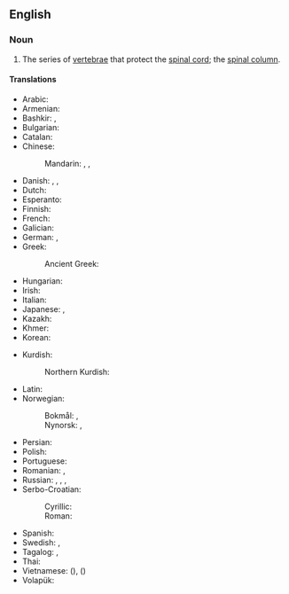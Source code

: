 ==English==

===Noun===
{{wikipedia}}
{{en-noun}}

# {{lb|en|skeleton}} The series of [[vertebra]]e that protect the [[spinal cord]]; the [[spinal column]].
#: {{syn|en|backbone|spinal column|spine}}

====Translations====
{{trans-top|vertebral column}}
* Arabic: {{t|ar|عَمُود فِقْرِيّ}}
* Armenian: {{t+|hy|ողնաշար}}
* Bashkir: {{t|ba|умыртҡа|sc=Cyrl}}, {{t|ba|умыртҡа бағанаһы|sc=Cyrl}}
* Bulgarian: {{t|bg|гръбначен стълб|m}}
* Catalan: {{t|ca|columna vertebral|f}}
* Chinese:
*: Mandarin: {{t+|cmn|脊椎|tr=jǐzhuī}}, {{t+|cmn|脊柱|tr=jǐzhù}}, {{t+|cmn|脊梁骨|tr=jǐlianggǔ}}
* Danish: {{t|da|hvirvelsøjle|c}}, {{t|da|rygrad|c}}, {{t+|da|rygsøjle|c}}
* Dutch: {{t+|nl|wervelkolom|m}}
* Esperanto: {{t|eo|vertebraro}}
* Finnish: {{t+|fi|selkäranka}}
* French: {{t+|fr|colonne vertébrale|f}}
* Galician: {{t+|gl|columna vertebral|f}}
* German: {{t+|de|Wirbelsäule|f}}, {{t+|de|Rückgrat|n}}
* Greek: {{t+|el|σπονδυλική στήλη|f}}
*: Ancient Greek: {{t|grc|ῥάχις|f}}
* Hungarian: {{t+|hu|gerincoszlop}}
* Irish: {{t|ga|colún veirteabrach|m}}
* Italian: {{t+|it|colonna vertebrale|f}}
* Japanese: {{t+|ja|脊椎|tr=せきつい, sekitsui}}, {{t+|ja|脊柱|tr=せきちゅう, sekichū}}
* Kazakh: {{t|kk|омыртқа бағанасы}}
* Khmer: {{t|km|ឆ្អឹងខ្នង|tr=c’əŋ knɑɑŋ}}
* Korean: {{t+|ko|척주(脊柱)}}
{{trans-mid}}
* Kurdish:
*: Northern Kurdish: {{t|kmr|birrbirreya piştê}}
* Latin: {{t|la|columna vertebralis|f}}
* Norwegian:
*: Bokmål: {{t|nb|ryggsøyle|m|f}}, {{t|nb|virvelsøyle|m|f}}
*: Nynorsk: {{t|nn|ryggsøyle|f}}, {{t|nn|virvelsøyle|f}}
* Persian: {{t-needed|fa}}
* Polish: {{t+|pl|kręgosłup|m}}
* Portuguese: {{t+|pt|coluna vertebral|f}}
* Romanian: {{t+|ro|șira spinării|f}}, {{t+|ro|coloană vertebrală|f}}
* Russian: {{t|ru|позвоно́чный столб|m}}, {{t|ru|спинно́й хребе́т|m}}, {{t+|ru|позвоно́чник|m}}, {{t+|ru|хребе́т|m}}
* Serbo-Croatian:
*: Cyrillic: {{t|sh|кра́љежница|f}}
*: Roman: {{t+|sh|králježnica|f}}
* Spanish: {{t+|es|columna vertebral|f}}
* Swedish: {{t+|sv|ryggrad|c}}, {{t|sv|kotpelare|c}}
* Tagalog: {{t|tl|guluguran}}, {{t|tl|bangananan}}
* Thai: {{t-needed|th}}
* Vietnamese: {{t|vi|cột sống}} ({{t|vi|[[榾]][[𦡠]]|sc=Hani}}), {{t+|vi|xương sống}} ({{t|vi|[[𩩫]][[𦡠]]|sc=Hani}})
* Volapük: {{t+|vo|bäkabom}} 
{{trans-bottom}}